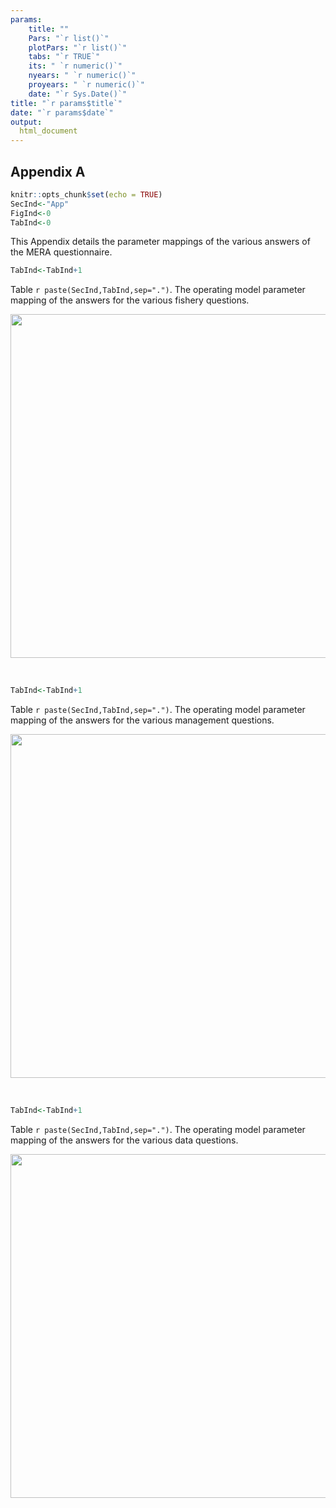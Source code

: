 ```yaml
---
params: 
    title: ""
    Pars: "`r list()`"
    plotPars: "`r list()`"
    tabs: "`r TRUE`"
    its: " `r numeric()`"
    nyears: " `r numeric()`"
    proyears: " `r numeric()`"
    date: "`r Sys.Date()`"
title: "`r params$title`"
date: "`r params$date`"
output:
  html_document
---
```




## Appendix A

```r
knitr::opts_chunk$set(echo = TRUE)
SecInd<-"App"
FigInd<-0
TabInd<-0
```


This Appendix details the parameter mappings of the various answers of the MERA questionnaire.

```r
TabInd<-TabInd+1
```

Table `r paste(SecInd,TabInd,sep=".")`. The operating model parameter mapping of the answers for the various fishery questions.

<img src="./Images/Fishery_Qs.jpg" width="550">

<br />


```r
TabInd<-TabInd+1
```

Table `r paste(SecInd,TabInd,sep=".")`. The operating model parameter mapping of the answers for the various management questions.

<img src="./Images/Management_Qs.jpg" width="550">


<br />

```r
TabInd<-TabInd+1
```

Table `r paste(SecInd,TabInd,sep=".")`. The operating model parameter mapping of the answers for the various data questions.

<img src="./Images/Data_Qs.jpg" width="550">



<br />

